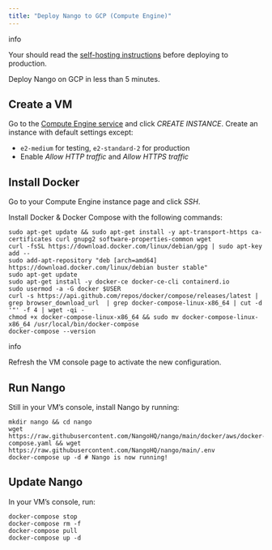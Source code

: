 ```yaml
---
title: "Deploy Nango to GCP (Compute Engine)"
---
```


info

Your should read the [self-hosting instructions](/nango-deploy/oss-instructions) before deploying to production.

Deploy Nango on GCP in less than 5 minutes.

## Create a VM[](#create-vm "Direct link to Create a VM")

Go to the [Compute Engine service](https://console.cloud.google.com/compute/instances) and click _CREATE INSTANCE_. Create an instance with default settings except:

* `e2-medium` for testing, `e2-standard-2` for production
* Enable _Allow HTTP traffic_ and _Allow HTTPS traffic_

## Install Docker[](#install-docker "Direct link to Install Docker")

Go to your Compute Engine instance page and click _SSH_.

Install Docker & Docker Compose with the following commands:

```
sudo apt-get update && sudo apt-get install -y apt-transport-https ca-certificates curl gnupg2 software-properties-common wget
curl -fsSL https://download.docker.com/linux/debian/gpg | sudo apt-key add --
sudo add-apt-repository "deb [arch=amd64] https://download.docker.com/linux/debian buster stable"
sudo apt-get update
sudo apt-get install -y docker-ce docker-ce-cli containerd.io
sudo usermod -a -G docker $USER
curl -s https://api.github.com/repos/docker/compose/releases/latest | grep browser_download_url  | grep docker-compose-linux-x86_64 | cut -d '"' -f 4 | wget -qi -
chmod +x docker-compose-linux-x86_64 && sudo mv docker-compose-linux-x86_64 /usr/local/bin/docker-compose
docker-compose --version

```

info

Refresh the VM console page to activate the new configuration.

## Run Nango[](#run-nango "Direct link to Run Nango")

Still in your VM’s console, install Nango by running:

```
mkdir nango && cd nango
wget https://raw.githubusercontent.com/NangoHQ/nango/main/docker/aws/docker-compose.yaml && wget https://raw.githubusercontent.com/NangoHQ/nango/main/.env
docker-compose up -d # Nango is now running!

```

## Update Nango[](#update-nango "Direct link to Update Nango")

In your VM’s console, run:

```
docker-compose stop
docker-compose rm -f
docker-compose pull
docker-compose up -d

```